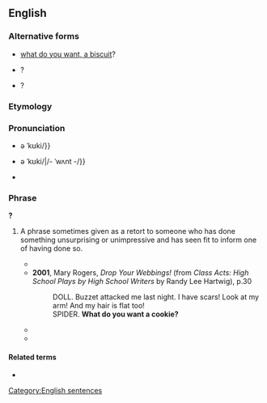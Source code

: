==English==

===Alternative forms===
* {{qualifier|UK}} [[what do you want, a biscuit]]?
* {{l|en|what do you want, a medal}}?
* {{l|en|you want a cookie}}?

===Etymology===
{{rfe|en}}

===Pronunciation===
* {{a|RP}} {{IPA|en|/ˈwɒt də ju ˈwɒnt {{!}} ə ˈkʊki/}}
* {{a|GA}} {{IPA|en|/ˈwʌt də jə ˈwɑnt {{!}} ə ˈkʊki/|/- ˈwʌnt -/}}
* {{audio|en|En-au-what do you want, a cookie.ogg|Audio (AU)}}

===Phrase===
{{en-phrase}}'''?'''

# {{lb|en|rhetorical question|sarcastic}} A phrase sometimes given as a retort to someone who has done something unsurprising or unimpressive and has seen fit to inform one of having done so.
#* {{quote-book|en|year=1994|author=R. Jeffrey Ringer|title=Queer Words, Queer Images: Communication and Construction of Homosexuality|isbn=0814774415|page=230
|passage="I was straight to the point - "Laurie, I'm gay." "Bernard, I've known that for a long time. So, '''what do you want, a cookie?''' Now deal the cards!"}}
#* '''2001''', Mary Rogers, ''Drop Your Webbings!'' (from ''Class Acts: High School Plays by High School Writers'' {{ISBN|0738847402}} by Randy Lee Hartwig), p.30
#*: DOLL. Buzzet attacked me last night. I have scars! Look at my arm! And my hair is flat too!
#*: SPIDER. '''What do you want a cookie?'''
#* {{quote-book|en|year=2004|author=James H. Taylor|title=Curiosity Killed the Chelsea Boy|isbn=1413440347|page=153
|passage="I wait for ju, five minute," He says. "Well '''what do you want, a cookie'''" I tell him and he looks at me like he does not understand."}}
#* {{quote-book|en|year=2006|author=Antonio Garza|title=The House with the Magic Cellar: Realm: I|isbn=0595392911|page=103
|passage="The way I see it, I'm already doing all the work, and I'm doing the spells and incantations," stated Bowolf. "So '''what do you want, a cookie?'''" laughed Prolok.}}

====Related terms====
* {{l|en|do you need an invitation}}

[[Category:English sentences]]
